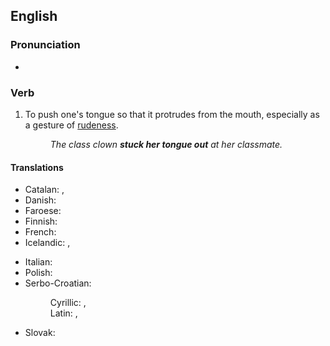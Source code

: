 ==English==

===Pronunciation===
* {{IPA|en|/stɪk wʌnz tʌŋ aʊt/}}

===Verb===
{{head|en|verb}}

# To push one's tongue so that it protrudes from the mouth, especially as a gesture of [[rudeness]].
#: {{synonyms|en|pull tongues}}
#: ''The class clown '''stuck her tongue out''' at her classmate.''

====Translations====
{{trans-top|to push one's tongue out}}
* Catalan: {{t+|ca|fer llengotes}}, {{t+|ca|llengotejar}}
* Danish: {{t|da|række tunge}}
* Faroese: {{t|fo|gálva}}
* Finnish: {{t|fi|näyttää kieltä}}
* French: {{t+|fr|tirer la langue}}
* Icelandic: {{t+|is|ulla}}, {{t+|is|reka út úr sér tunguna}}
{{trans-mid}}
* Italian: {{t|it|fare la linguaccia}}
* Polish: {{t+|pl|pokazać język|pf}}
* Serbo-Croatian:
*: Cyrillic: {{t|sh|исплазити језик|sc=Cyrl}}, {{t|sh|плазити језик|sc=Cyrl}}
*: Latin: {{t|sh|isplaziti jezik}}, {{t|sh|plaziti jezik}}
* Slovak: {{t|sk|zamľaskať}}
{{trans-bottom}}